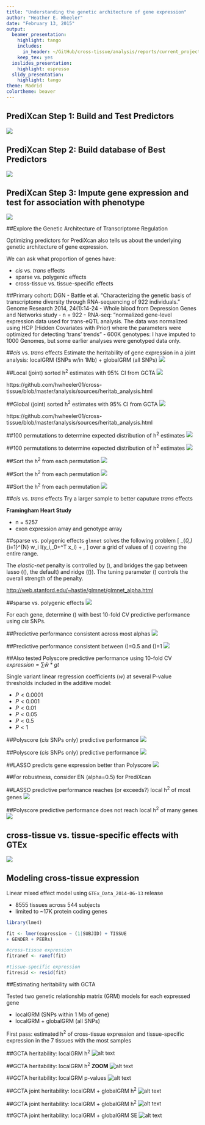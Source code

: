 ```yaml
---
title: "Understanding the genetic architecture of gene expression"
author: "Heather E. Wheeler"
date: "February 13, 2015"
output:
  beamer_presentation:
    highlight: tango
    includes:
      in_header: ~/GitHub/cross-tissue/analysis/reports/current_projects_20150218/header.tex
    keep_tex: yes
  ioslides_presentation:
    highlight: espresso
  slidy_presentation:
    highlight: tango
theme: Madrid
colortheme: beaver
---
```


## PrediXcan Step 1: Build and Test Predictors
![](figs/pred1.png)


## PrediXcan Step 2: Build database of Best Predictors
![](figs/pred2.png)


## PrediXcan Step 3: Impute gene expression and test for association with phenotype
![](figs/pred3.png)


##Explore the Genetic Architecture of Transcriptome Regulation 

Optimizing predictors for PrediXcan also tells us about the underlying genetic architecture of gene expression.

We can ask what proportion of genes have:

- *cis* vs. *trans* effects 
- sparse vs. polygenic effects
- cross-tissue vs. tissue-specific effects

##Primary cohort: DGN
- Battle et al. “Characterizing the genetic basis of transcriptome diversity through RNA-sequencing of 922 individuals.” Genome Research 2014, 24(1):14-24
- Whole blood from Depression Genes and Networks study
- n = 922
- RNA-seq: "normalized gene-level expression data used for trans-eQTL analysis. The data was normalized using HCP (Hidden Covariates with Prior) where the parameters were optimized for detecting 'trans' trends"
- 600K genotypes: I have imputed to 1000 Genomes, but some earlier analyses were genotyped data only.

##*cis* vs. *trans* effects
Estimate the heritability of gene expression in a joint analysis: localGRM (SNPs w/in 1Mb) + globalGRM (all SNPs)
![](figs/gcta-DGN-globalvlocal.png)

##Local (joint) sorted h^2^ estimates with 95% CI from GCTA
![](figs/gcta-DGN-localh2.png)

\tiny https://github.com/hwheeler01/cross-tissue/blob/master/analysis/sources/heritab_analysis.html

##Global (joint) sorted h^2^ estimates with 95% CI from GCTA
![](figs/gcta-DGN-globalh2.png)

\tiny https://github.com/hwheeler01/cross-tissue/blob/master/analysis/sources/heritab_analysis.html

##100 permutations to determine expected distribution of h^2^ estimates
<!--I performed 100 resampling permutations for heritability estimation, shuffling the gene expression labels for the DGN-WB. Points are the median h^2^ of the 100 permutations, \textcolor{gray}{95\% CI}, \textcolor{red}{h2}-->
![](figs/perms-DGN-localjointh2.png)

##100 permutations to determine expected distribution of h^2^ estimates
<!--I performed 100 resampling permutations for heritability estimation, shuffling the gene expression labels for the DGN-WB. Points are the median h^2^ of the 100 permutations, \textcolor{gray}{95\% CI}, \textcolor{red}{h2}-->
![](figs/perms-DGN-globaljointh2.png)

##Sort the h^2^ from each permutation
<!--Plotted in <span style="color:gray">gray</span> is the sorted h<sup>2</sup> from each permutation and in <span style="color:red">red</span> is the sorted h<sup>2</sup> from the observed data.-->
![](figs/sortedperms-DGN-localjointh2.png)

##Sort the h^2^ from each permutation
<!--Plotted in <span style="color:gray">gray</span> is the sorted h<sup>2</sup> from each permutation and in <span style="color:red">red</span> is the sorted h<sup>2</sup> from the observed data.-->
![](figs/sortedperms-DGN-globaljointh2.png)

##Sort the h^2^ from each permutation
<!--Plotted in <span style="color:gray">gray</span> is the sorted h<sup>2</sup> from each permutation and in <span style="color:red">red</span> is the sorted h<sup>2</sup> from the observed data.-->
![](figs/sortedperms-DGN-globalonlyh2.png)

##*cis* vs. *trans* effects
Try a larger sample to better caputure *trans* effects

**Framingham Heart Study**

- n = 5257
- exon expression array and genotype array

##sparse vs. polygenic effects
`glmnet` solves the following problem <span class="math">\[
\min_{\beta_0,\beta} \frac{1}{N} \sum_{i=1}^{N} w_i l(y_i,\beta_0+\beta^T x_i) + \lambda\left[(1-\alpha)||\beta||_2^2/2 + \alpha ||\beta||_1\right],
\]</span> over a grid of values of <span class="math">\(\lambda\)</span> covering the entire range. 

The <em>elastic-net</em> penalty is controlled by <span class="math">\(\alpha\)</span>, and bridges the gap between lasso (<span class="math">\(\alpha=1\)</span>, the default) and ridge (<span class="math">\(\alpha=0\)</span>). The tuning parameter <span class="math">\(\lambda\)</span> controls the overall strength of the penalty.

\small <http://web.stanford.edu/~hastie/glmnet/glmnet_alpha.html>

##sparse vs. polygenic effects
![](figs/enline.png)

For each gene, determine <span class="math">\(\alpha\)</span> with best 10-fold CV predictive performance using *cis* SNPs.

##Predictive performance consistent across most alphas
![](figs/chr22EN.png)

##Predictive performance consistent between <span class="math">\(\alpha\)</span>=0.5 and <span class="math">\(\alpha\)</span>=1
![](figs/DGN-EN-alpha-05v10.png)

##Also tested Polyscore predictive performance using 10-fold CV
$expression = \sum\hat{w}*gt$

Single variant linear regression coefficients ($w$) at several P-value thresholds included in the additive model:

- $P<0.0001$
- $P<0.001$
- $P<0.01$
- $P<0.05$
- $P<0.5$
- $P<1$

##Polyscore (*cis* SNPs only) predictive performance
![](figs/psDGN.png)

##Polyscore (*cis* SNPs only) predictive performance
![](figs/psDGN-R205.png)

##LASSO predicts gene expression better than Polyscore
![](figs/PSvLASSO.png)

##For robustness, consider EN (alpha=0.5) for PrediXcan
\begin{columns}[c]  %the "c" option specifies center vertical alignment
\column{.5\textwidth}  %column designated by a command
  \includegraphics[height=3in]{figs/nsnps.png}
\column{.5\textwidth}
  \includegraphics[height=3in]{figs/nsnpsZoom.png}
\end{columns}

##LASSO predictive performance reaches (or exceeds?) local h^2^ of most genes
![](figs/DGN-h2-lassoR2.png)

##Polyscore predictive performance does not reach local h^2^ of many genes
![](figs/DGN-h2-polyscoreR2.png)

## cross-tissue vs. tissue-specific effects with GTEx
![](figs/gtex.png)

## Modeling cross-tissue expression
Linear mixed effect model using `GTEx_Data_2014-06-13` release

- 8555 tissues across 544 subjects
- limited to ~17K protein coding genes

```r
library(lme4)

fit <- lmer(expression ~ (1|SUBJID) + TISSUE 
+ GENDER + PEERs) 

#cross-tissue expression
fitranef <- ranef(fit) 

#tissue-specific expression
fitresid <- resid(fit) 
```

##Estimating heritability with GCTA

Tested two genetic relationship matrix (GRM) models for each expressed gene

- localGRM (SNPs within 1 Mb of gene)
- localGRM + globalGRM (all SNPs)

First pass: estimated h^2^ of cross-tissue expression and tissue-specific expression in the 7 tissues with the most samples

##GCTA heritability: localGRM h^2^
![alt text](figs/hist_GTEx_localGRM_h2_2015-02-18.png)

##GCTA heritability: localGRM h^2^ **ZOOM**
![alt text](figs/hist_GTEx_localGRM_h2_ylim3000_2015-02-18.png)

##GCTA heritability: localGRM p-values
![alt text](figs/hist_GTEx_localGRM_p_2015-02-18.png)

##GCTA joint heritability: localGRM + globalGRM h^2^ 
![alt text](figs/scatter_GTEx_localGRM_globalGRM_h2_2015-02-18.png)

##GCTA joint heritability: localGRM + globalGRM h^2^ 
![alt text](figs/hist_GTEx_localGRM_globalGRM_h2_2015-02-18.png)

##GCTA joint heritability: localGRM + globalGRM SE 
![alt text](figs/hist_GTEx_localGRM_globalGRM_se_2015-02-18.png)